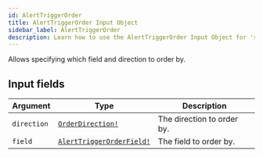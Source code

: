 ```yaml
---
id: AlertTriggerOrder
title: AlertTriggerOrder Input Object
sidebar_label: AlertTriggerOrder
description: Learn how to use the AlertTriggerOrder Input Object for 's API.
---
```


Allows specifying which field and direction to order by.

## Input fields

| Argument    | Type                                                                    | Description                |
| ----------- | ----------------------------------------------------------------------- | -------------------------- |
| `direction` | [`OrderDirection!`](api/schema/enum/OrderDirection.mdx)                 | The direction to order by. |
| `field`     | [`AlertTriggerOrderField!`](api/schema/enum/AlertTriggerOrderField.mdx) | The field to order by.     |

